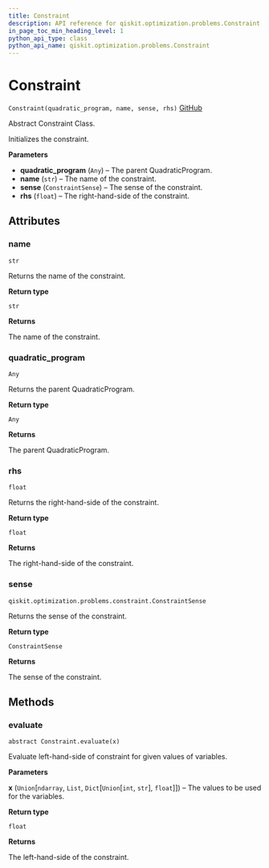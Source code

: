 ```yaml
---
title: Constraint
description: API reference for qiskit.optimization.problems.Constraint
in_page_toc_min_heading_level: 1
python_api_type: class
python_api_name: qiskit.optimization.problems.Constraint
---
```


# Constraint

<span id="qiskit.optimization.problems.Constraint" />

`Constraint(quadratic_program, name, sense, rhs)` [GitHub](https://github.com/qiskit-community/qiskit-aqua/tree/stable/0.7/qiskit/optimization/problems/constraint.py "view source code")

Abstract Constraint Class.

Initializes the constraint.

**Parameters**

*   **quadratic\_program** (`Any`) – The parent QuadraticProgram.
*   **name** (`str`) – The name of the constraint.
*   **sense** (`ConstraintSense`) – The sense of the constraint.
*   **rhs** (`float`) – The right-hand-side of the constraint.

## Attributes

### name

<span id="qiskit.optimization.problems.Constraint.name" />

`str`

Returns the name of the constraint.

**Return type**

`str`

**Returns**

The name of the constraint.

### quadratic\_program

<span id="qiskit.optimization.problems.Constraint.quadratic_program" />

`Any`

Returns the parent QuadraticProgram.

**Return type**

`Any`

**Returns**

The parent QuadraticProgram.

### rhs

<span id="qiskit.optimization.problems.Constraint.rhs" />

`float`

Returns the right-hand-side of the constraint.

**Return type**

`float`

**Returns**

The right-hand-side of the constraint.

### sense

<span id="qiskit.optimization.problems.Constraint.sense" />

`qiskit.optimization.problems.constraint.ConstraintSense`

Returns the sense of the constraint.

**Return type**

`ConstraintSense`

**Returns**

The sense of the constraint.

## Methods

### evaluate

<span id="qiskit.optimization.problems.Constraint.evaluate" />

`abstract Constraint.evaluate(x)`

Evaluate left-hand-side of constraint for given values of variables.

**Parameters**

**x** (`Union`\[`ndarray`, `List`, `Dict`\[`Union`\[`int`, `str`], `float`]]) – The values to be used for the variables.

**Return type**

`float`

**Returns**

The left-hand-side of the constraint.

